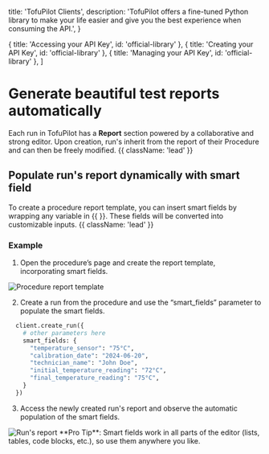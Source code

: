   title: 'TofuPilot Clients',
  description:
    'TofuPilot offers a fine-tuned Python library to make your life easier and give you the best experience when consuming the API.',
}

  { title: 'Accessing your API Key', id: 'official-library' },
  { title: 'Creating your API Key', id: 'official-library' },
  { title: 'Managing your API Key', id: 'official-library' },
]

# Generate beautiful test reports automatically

Each run in TofuPilot has a **Report** section powered by a collaborative and strong editor. Upon creation, run's inherit from the report of their Procedure and can then be freely modified. {{ className: 'lead' }}

## Populate run's report dynamically with smart field

To create a procedure report template, you can insert smart fields by wrapping any variable in \{\{ }}. These fields will be converted into customizable inputs. {{ className: 'lead' }}

### Example

1. Open the procedure’s page and create the report template, incorporating smart fields.

<Image src="/procedure-report.png" alt="Procedure report template" />

2. Create a run from the procedure and use the “smart_fields” parameter to populate the smart fields.

```python
  client.create_run({
    # other parameters here
    smart_fields: {
      "temperature_sensor": "75°C",
      "calibration_date": "2024-06-20",
      "technician_name": "John Doe",
      "initial_temperature_reading": "72°C",
      "final_temperature_reading": "75°C",
    }
  })
```

3. Access the newly created run's report and observe the automatic population of the smart fields.

<Image src="/run-report.png" alt="Run's report" />

<Note>
  **Pro Tip**: Smart fields work in all parts of the editor (lists, tables, code
  blocks, etc.), so use them anywhere you like.
</Note>
